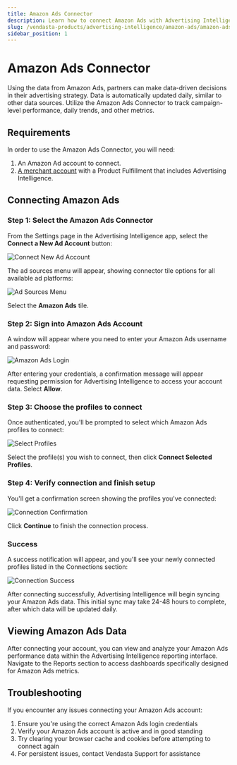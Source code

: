 ```yaml
---
title: Amazon Ads Connector
description: Learn how to connect Amazon Ads with Advertising Intelligence
slug: /vendasta-products/advertising-intelligence/amazon-ads/amazon-ads-connector
sidebar_position: 1
---
```


# Amazon Ads Connector

Using the data from Amazon Ads, partners can make data-driven decisions in their advertising strategy. Data is automatically updated daily, similar to other data sources. Utilize the Amazon Ads Connector to track campaign-level performance, daily trends, and other metrics.

## Requirements

In order to use the Amazon Ads Connector, you will need:

1. An Amazon Ad account to connect.
2. [A merchant account](#) with a Product Fulfillment that includes Advertising Intelligence.

## Connecting Amazon Ads

### Step 1: Select the Amazon Ads Connector

From the Settings page in the Advertising Intelligence app, select the **Connect a New Ad Account** button:

![Connect New Ad Account](./img/step1.jpg)

The ad sources menu will appear, showing connector tile options for all available ad platforms:

![Ad Sources Menu](./img/step2.jpg)

Select the **Amazon Ads** tile.

### Step 2: Sign into Amazon Ads Account

A window will appear where you need to enter your Amazon Ads username and password:

![Amazon Ads Login](./img/step3.jpg)

After entering your credentials, a confirmation message will appear requesting permission for Advertising Intelligence to access your account data. Select **Allow**.

### Step 3: Choose the profiles to connect

Once authenticated, you'll be prompted to select which Amazon Ads profiles to connect:

![Select Profiles](./img/step4.jpg)

Select the profile(s) you wish to connect, then click **Connect Selected Profiles**.

### Step 4: Verify connection and finish setup

You'll get a confirmation screen showing the profiles you've connected:

![Connection Confirmation](./img/step5.jpg)

Click **Continue** to finish the connection process.

### Success

A success notification will appear, and you'll see your newly connected profiles listed in the Connections section:

![Connection Success](./img/result.jpg)

After connecting successfully, Advertising Intelligence will begin syncing your Amazon Ads data. This initial sync may take 24-48 hours to complete, after which data will be updated daily.

## Viewing Amazon Ads Data

After connecting your account, you can view and analyze your Amazon Ads performance data within the Advertising Intelligence reporting interface. Navigate to the Reports section to access dashboards specifically designed for Amazon Ads metrics.

## Troubleshooting

If you encounter any issues connecting your Amazon Ads account:

1. Ensure you're using the correct Amazon Ads login credentials
2. Verify your Amazon Ads account is active and in good standing
3. Try clearing your browser cache and cookies before attempting to connect again
4. For persistent issues, contact Vendasta Support for assistance